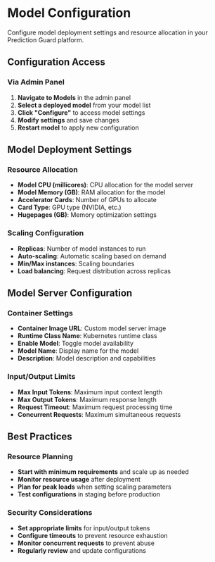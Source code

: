 # Model Configuration

Configure model deployment settings and resource allocation in your Prediction Guard platform.

## Configuration Access

### Via Admin Panel
1. **Navigate to Models** in the admin panel
2. **Select a deployed model** from your model list
3. **Click "Configure"** to access model settings
4. **Modify settings** and save changes
5. **Restart model** to apply new configuration

## Model Deployment Settings

### Resource Allocation
- **Model CPU (millicores)**: CPU allocation for the model server
- **Model Memory (GB)**: RAM allocation for the model
- **Accelerator Cards**: Number of GPUs to allocate
- **Card Type**: GPU type (NVIDIA, etc.)
- **Hugepages (GB)**: Memory optimization settings

### Scaling Configuration
- **Replicas**: Number of model instances to run
- **Auto-scaling**: Automatic scaling based on demand
- **Min/Max instances**: Scaling boundaries
- **Load balancing**: Request distribution across replicas

## Model Server Configuration

### Container Settings
- **Container Image URL**: Custom model server image
- **Runtime Class Name**: Kubernetes runtime class
- **Enable Model**: Toggle model availability
- **Model Name**: Display name for the model
- **Description**: Model description and capabilities

### Input/Output Limits
- **Max Input Tokens**: Maximum input context length
- **Max Output Tokens**: Maximum response length
- **Request Timeout**: Maximum request processing time
- **Concurrent Requests**: Maximum simultaneous requests

## Best Practices

### Resource Planning
- **Start with minimum requirements** and scale up as needed
- **Monitor resource usage** after deployment
- **Plan for peak loads** when setting scaling parameters
- **Test configurations** in staging before production

### Security Considerations
- **Set appropriate limits** for input/output tokens
- **Configure timeouts** to prevent resource exhaustion
- **Monitor concurrent requests** to prevent abuse
- **Regularly review** and update configurations
